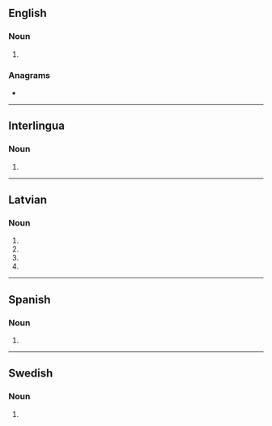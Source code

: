 {{also|aortās}}
==English==

===Noun===
{{head|en|noun plural form}}

# {{plural of|aorta|lang=en}}

===Anagrams===
* {{anagrams|en|a=aaorst|Ostara}}

----

==Interlingua==

===Noun===
{{head|ia|noun form}}

# {{plural of|aorta|lang=ia}}

----

==Latvian==

===Noun===
{{head|lv|noun form|g=f}}

# {{lv-inflection of|aorta|gen|s}}
# {{lv-inflection of|aorta|nom|p}}
# {{lv-inflection of|aorta|voc|p}}
# {{lv-inflection of|aorta|acc|p}}

----

==Spanish==

===Noun===
{{head|es|noun form}}

# {{plural of|aorta|lang=es}}

----

==Swedish==

===Noun===
{{head|sv|noun form}}

# {{sv-noun-form-indef-gen|aorta}}